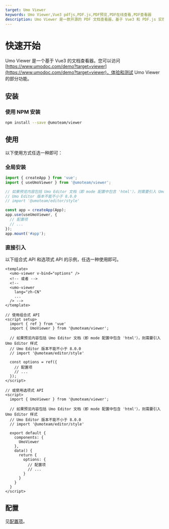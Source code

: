 ```yaml
---
target: Umo Viewer
keywords: Umo Viewer,Vue3 pdfjs,PDF.js,PDF预览,PDF在线查看,PDF查看器
description: Umo Viewer 是一款开源的 PDF 文档查看器，基于 Vue3 和 PDF.js 实现，支持在浏览器中直接预览 PDF 文档，同时也支持预览 Umo Editor 文档内容。
---
```



# 快速开始

Umo Viewer 是一个基于 Vue3 的文档查看器。您可以访问[https://www.umodoc.com/demo?target=viewer](https://www.umodoc.com/demo?target=viewer)，体验和测试 Umo Viewer 的部分功能。

## 安装

### 使用 NPM 安装

```sh npm2yarn
npm install --save @umoteam/viewer
```

## 使用

以下使用方式任选一种即可：

### 全局安装
```js filename="main.js"
import { createApp } from 'vue';
import { useUmoViewer } from '@umoteam/viewer';

// 如果预览内容包括 Umo Editor 文档（即 mode 配置中包含 'html'），则需要引入 Umo Editor 样式
// Umo Editor 版本不能不小于 8.0.0
// import '@umoteam/editor/style'

const app = createApp(App);
app.use(useUmoViewer, {
  // 配置项
  // ...
});
app.mount('#app');
```

### 直接引入

以下组合式 API 和选项式 API 的示例，任选一种使用即可。

```vue filename="component.vue"
<template>
  <umo-viewer v-bind="options" />
  <!-- 或者 -->
  <!-- 
  <umo-viewer 
    lang="zh-CN"
    ... 
  /> -->
</template>

// 使用组合式 API
<script setup>
  import { ref } from 'vue'
  import { UmoViewer } from '@umoteam/viewer';

  // 如果预览内容包括 Umo Editor 文档（即 mode 配置中包含 'html'），则需要引入 Umo Editor 样式
  // Umo Editor 版本不能不小于 8.0.0
  // import '@umoteam/editor/style'

  const options = ref({
    // 配置项
    // ...
  });
</script>

// 或使用选项式 API
<script>
  import { UmoViewer } from '@umoteam/viewer';

  // 如果预览内容包括 Umo Editor 文档（即 mode 配置中包含 'html'），则需要引入 Umo Editor 样式
  // Umo Editor 版本不能不小于 8.0.0
  // import '@umoteam/editor/style'

  export default {
    components: {
      UmoViewer
    },
    data() {
      return {
        options: {
          // 配置项
          // ...
        }
      }
    }
  }
</script>
```
## 配置

见[配置项](./options)。
